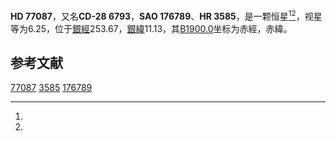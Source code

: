 {{Starbox begin
| name = HD 77087
}}
{{Starbox observe
| epoch = [[J2000.0|J2000.0]]
| constell = {{星座名待查}}<ref name=SIMBAD>{{cite web
 | url=http://simbad.u-strasbg.fr/simbad/sim-id?Ident=HR+3585
 | title =Pulsating variable Star
 | publisher=Centre de Données astronomiques de Strasbourg
 | work=SIMBAD
 | accessdate=2012-07-13}}</ref><ref name=DATA>{{cite web
 | url=http://vizier.u-strasbg.fr/viz-bin/VizieR-5?-out.add=.&-source=5050&-corr=PK=HR&-out.max=9999&HR=3585
 | title=VizieR Detailed Page
 | accessdate=2012-07-13
 | archive-date=2016-03-05
 | archive-url=https://web.archive.org/web/20160305230217/http://vizier.u-strasbg.fr/viz-bin/VizieR-5?-out.add=.&-source=5050&-corr=PK=HR&-out.max=9999&HR=3585
 | dead-url=no
 }}</ref>
| 星官 = 
| ra = {{RA|8|59|15.7}}<ref name=SIMBAD /><ref name=DATA />
| dec = {{DEC|-28|48|22}}<ref name=SIMBAD /><ref name=DATA />
| appmag_v = 6.25<ref name=SIMBAD /><ref name=DATA />
}}
{{Starbox character
| class = G8III<ref name=SIMBAD /><ref name=DATA />
| b-v = 1<ref name=SIMBAD /><ref name=DATA />
| u-b = <ref name=SIMBAD /><ref name=DATA />
| r-i = <ref name=SIMBAD /><ref name=DATA />
| variable = 
}}
{{Starbox astrometry
| radial_v = 
| prop_mo_ra = 25
| parallax = 
| p_error = 
}}
{{Starbox catalog
| names =CD-28 6793，[[SAO星表|SAO]] 176789，[[HD星表|HD]] 77087，[[HR星表|HR]] 3585}}
{{Starbox reference |Simbad=HR+3585}}
{{Starbox end}}

'''HD 77087'''，又名'''CD-28 6793'''，'''SAO 176789'''、'''HR 3585'''，是一颗恒星<ref name=SIMBAD /><ref name=DATA />，视星等为6.25，位于[[銀道座標系|銀經]]253.67，[[銀道座標系|銀緯]]11.13，其[[B1900.0|B1900.0]]坐标为赤經{{RA|8|55|1}}，赤緯{{DEC|-28|11.13|4}}。

== 参考文献 ==
{{reflist}}

{{star-stub}}

[[Category:HD和HDE天體|77087]]
[[Category:HR天體|3585]]
[[Category:SAO天體|176789]]